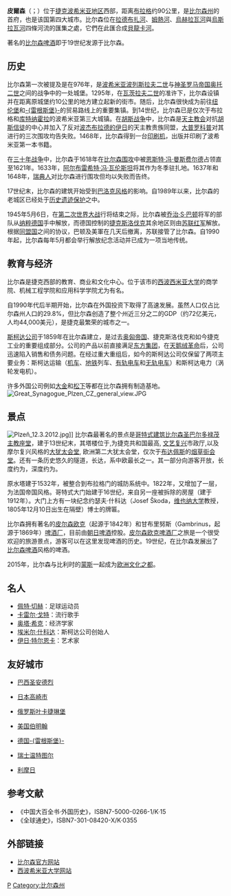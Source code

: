 
{{NoteTA
|T=zh-cn:比尔森;zh-tw:皮爾森
|1=zh-cn:比尔森;zh-tw:皮爾森
}}
{{Infobox settlement
| name = 比尔森
| native_name = {{lang|cze|Plzeň}}
| other_name = {{lang|de|Pilsen}}
| image_skyline = File:View St Bartholomew Plzen 113.JPG
| imagesize = 250px
| image_caption = 
| image_flag = File:Flag of Plzen.svg
| image_shield = File:Plzen CoA small.gif
| pushpin_map = Czech Republic
| pushpin_label_position = bottom
| pushpin_map_caption = 在該國的位置
| settlement_type =
| subdivision_type = 國家
| subdivision_name = {{CZE}}
| subdivision_type1 = 地區
| subdivision_name1 = [[波希米亚地区|波希米亚地区]]
| subdivision_type2 = [[捷克行政區劃|州]]
| subdivision_name2 = [[比尔森州|比尔森州]]
| subdivision_type3 = 
| subdivision_name3 = 
| leader_title = 市長
| leader_name = 
| leader_party = 
| established_title = 建立
| established_date = 
| established_title3 = 城市地位
| established_date3 = 
| elevation_m =
| area_total_km2 = 137.65
| population_as_of = 2005年
| population_total = 162,627
| population_density_km2 = auto
| timezone =[[歐洲中部時間|CET]]
| utc_offset = +1
| timezone_DST = [[歐洲中部夏令時間|CEST]]
| utc_offset_DST = +2
| coordinates = {{coord|49|44|N|13|22|E|region:CZ|display=inline,title}}
| population_demonym = 
| postal_code_type = 郵政號碼
| postal_code = 
| area_code = 
| registration_plate =
| blank_name = 
| blank_info = 
| website = {{url|http://www.plzen-city.cz}} }}
'''皮爾森'''（{{lang-cs|Plzeň}}；{{lang-de|Pilsen}}）位于[[捷克|捷克]][[波希米亚地区|波希米亚地区]]西部，距离[[布拉格|布拉格]]约90公里，是[[比尔森州|比尔森州]]的首府，也是该国第四大城市。比尔森位在[[拉德布扎河|拉德布扎河]]、[[姆熱河|姆熱河]]、[[烏赫拉瓦河|烏赫拉瓦河]]與[[烏斯拉瓦河|烏斯拉瓦河]]四條河流的匯集之處，它們在此匯合成[[貝龍卡河|貝龍卡河]]。

著名的[[比尔森啤酒|比尔森啤酒]]即于19世纪发源于比尔森。

== 历史 ==
比尔森第一次被提及是在976年，是[[波希米亚|波希米亚]][[波列斯拉夫二世_(波希米亞)|波列斯拉夫二世]]与[[神圣罗马帝国|神圣罗马帝国]][[奥托二世_(神圣罗马帝国)|奥托二世]]之间的战争中的一处城堡。1295年，在[[瓦茨拉夫二世|瓦茨拉夫二世]]的准许下，比尔森设镇并在距离原城堡约10公里的地方建立起新的街市。随后，比尔森很快成为前往[[纽伦堡|纽伦堡]]和[[雷根斯堡|-{雷根斯堡}-]]的贸易路线上的重要集镇。到14世纪，比尔森已是仅次于布拉格和[[库特纳霍拉|库特纳霍拉]]的波希米亚第三大城镇。在[[胡斯战争|胡斯战争]]中，比尔森是[[天主教会|天主教会]]对抗[[胡斯信徒|胡斯信徒]]的中心并加入了反对[[波杰布拉德的伊日|波杰布拉德的伊日]]的天主教贵族同盟，[[大普罗科普|大普罗科普]]对其进行的三次围攻均告失败。1468年，比尔森得到一台[[印刷机|印刷机]]，出版并印刷了波希米亚第一本书籍。

在[[三十年战争|三十年战争]]中，比尔森于1618年在[[比尔森围攻|比尔森围攻]]中被[[恩斯特·冯·曼斯费尔德|恩斯特·冯·曼斯费尔德]]占领直至1621年。1633年，[[阿尔布雷希特·冯·瓦伦斯坦|阿尔布雷希特·冯·瓦伦斯坦]]将其作为冬季驻扎地。1637年和1648年，[[瑞典帝国|瑞典人]]对比尔森进行围攻但均以失败而告终。

17世纪末，比尔森的建筑开始受到[[巴洛克建筑|巴洛克风格]]的影响。自1989年以来，比尔森的老城区已经处于[[紀念物保存|历史遗迹保护]]之中。

1945年5月6日，在[[第二次世界大战|第二次世界大战]]行将结束之际，比尔森被[[乔治·S·巴顿|乔治·S·巴顿]]将军的部队从[[纳粹德国|纳粹德国]]手中解放，而德国控制的[[捷克斯洛伐克|捷克斯洛伐克]]其余地区则由[[苏联红军|苏联红军]]解放。根据[[同盟國_(第二次世界大戰)|同盟国]]之间的协议，巴顿及美軍在几天后撤离，苏联接管了比尔森。自1990年起，比尔森每年5月都会举行解放纪念活动并已成为一项当地传统。

== 教育与经济 ==
比尔森是捷克西部的教育、商业和文化中心。位于该市的[[西波西米亚大学|西波西米亚大学]]的商学院、机械工程学院和应用科学学院尤为有名。

自1990年代后半期开始，比尔森在外国投资下取得了高速发展。虽然人口仅占比尔森州人口的29.8%，但比尔森创造了整个州近三分之二的GDP（约72亿美元，人均44,000美元），是捷克最繁荣的城市之一。

[[斯柯达公司|斯柯达公司]]于1859年在比尔森建立，是过去[[奥匈帝国|奥匈帝国]]、捷克斯洛伐克和如今捷克工业的重要组成部分。公司的产品以前直接满足[[东方集团|东方集团]]，在[[天鹅绒革命|天鹅绒革命]]后，公司迅速陷入销售和债务问题。在经过重大重组后，如今的斯柯达公司仅保留了两项主要业务：斯柯达运输（[[机车|机车]]、[[地铁|地铁]]列车、[[有轨电车|有轨电车]]和[[无轨电车|无轨电车]]）和斯柯达电力（涡轮发电机）。

许多外国公司例如[[大金工业|大金]]和[[松下电器|松下]]等都在比尔森拥有制造基地。
[[File:Great_Synagogue_Plzen_CZ_general_view.JPG|right]]

==景点==
[[File:Plzeň_12.3.2012.jpg|thumb]]]]
比尔森最著名的景点是[[哥特式建筑|哥特式建筑]][[比尔森圣巴尔多禄茂主教座堂|比尔森圣巴尔多禄茂主教座堂]]，建于13世纪末，其塔楼位于{{convert|102|m|abbr=on|sp=us}},为捷克共和国最高, [[文艺复兴|文艺复兴]]市政厅,以及摩尔复兴风格的[[大犹太会堂_(比尔森)|大犹太会堂]], 欧洲第二大犹太会堂，仅次于[[布达佩斯|布达佩斯]]的[[烟草街会堂|烟草街会堂]]。还有一条历史悠久的隧道，长达{{convert|20|km|abbr=on}}，系中欧最长之一。其一部分向游客开放，长度约为{{convert|750|m|sigfig=2|abbr=on}}，深度约为{{convert|12|m|abbr=on}}。

原水塔建于1532年，被整合到布拉格门的城防系统中。1822年，又增加了一层，为法国帝国风格。哥特式大门始建于16世纪，来自另一座被拆除的房屋（建于1912年）。大门上方有一块纪念约瑟夫·什科达（Josef Škoda，[[维也纳大学|维也纳大学]]教授，1805年12月10日出生在隔壁）博士的牌匾。

比尔森拥有著名的[[皮尔森欧克|皮尔森欧克]]（起源于1842年）和甘布里努斯（Gambrinus，起源于1869年）[[啤酒厂|啤酒厂]]，目前由[[朝日啤酒|朝日啤酒]]控股。[[皮尔森欧克啤酒厂|皮尔森欧克啤酒厂]]之旅是一个很受欢迎的旅游景点，游客可以在这里发现啤酒的历史。19世纪，在比尔森发展出了[[比尔森啤酒|比尔森啤酒]]风格的啤酒。

2015年，比尔森与比利时的[[蒙斯|蒙斯]]一起成为[[欧洲文化之都|欧洲文化之都]]。

== 名人 ==
* [[佩特·切赫|佩特·切赫]]：足球运动员
* [[卡雷尔·戈特|卡雷尔·戈特]]：流行歌手
* [[奥塔·希克|奥塔·希克]]：经济学家
* [[埃米尔·什科达|埃米尔·什科达]]：斯柯达公司创始人
* [[伊日·特尔恩卡|伊日·特尔恩卡]]：艺术家

== 友好城市 ==
* {{border|[[File:Flag_of_Brazil.svg|25px]]}}[[巴西|巴西]][[聖安德烈_(聖保羅州)|圣安德烈]]
* {{border|[[File:Flag_of_Japan.svg|25px]]}}[[日本|日本]][[高崎市|高崎市]]
* {{border|[[File:Flag_of_Russia.svg|25px]]}}[[俄罗斯|俄罗斯]][[叶卡捷琳堡|叶卡捷琳堡]]
* {{border|[[File:Flag_of_the_United_States.svg|25px]]}}[[美国|美国]][[伯明翰_(阿拉巴马州)|伯明翰]]
* {{border|[[File:Flag_of_Germany.svg|25px]]}}[[德国|德国]][[雷根斯堡|-{雷根斯堡}-]]
* {{border|[[File:Flag_of_Switzerland.svg|25px]]}}[[瑞士|瑞士]][[温特图尔|温特图尔]]
* {{FRA}}[[利摩日|利摩日]]

== 参考文献 ==
* 《中国大百全书·外国历史》，ISBN7-5000-0266-1/K·15
* 《全球通史》，ISBN7-301-08420-X/K·0355

== 外部链接 ==
* [https://web.archive.org/web/20070427011308/http://info.plzen-city.cz/Default.asp?lang=1033 比尔森官方网站]
* [https://web.archive.org/web/20081216021956/http://www.zcu.cz/index-en.html 西波希米亚大学网站]

{{Authority control}}
[[Category:捷克城市|P]]
[[Category:比尔森州|Category:比尔森州]]